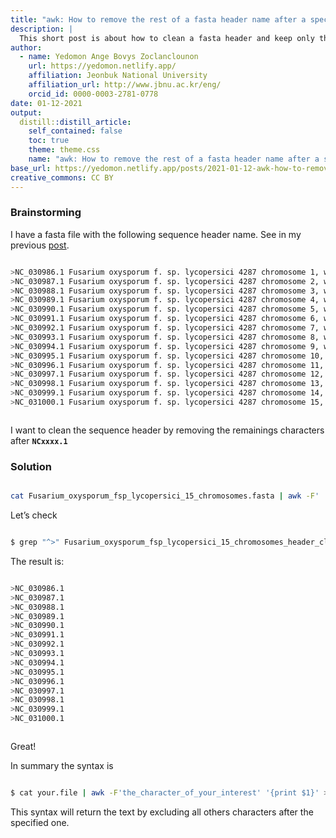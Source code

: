 ```yaml
---
title: "awk: How to remove the rest of a fasta header name after a specific character"
description: |
  This short post is about how to clean a fasta header and keep only the necessary.
author:
  - name: Yedomon Ange Bovys Zoclanclounon
    url: https://yedomon.netlify.app/
    affiliation: Jeonbuk National University
    affiliation_url: http://www.jbnu.ac.kr/eng/
    orcid_id: 0000-0003-2781-0778
date: 01-12-2021
output:
  distill::distill_article:
    self_contained: false
    toc: true
    theme: theme.css
    name: "awk: How to remove the rest of a fasta header name after a specific character"
base_url: https://yedomon.netlify.app/posts/2021-01-12-awk-how-to-remove-the-rest-of-a-fasta-header-name-after-a-specific-character/
creative_commons: CC BY
---
```


### Brainstorming

I have a fasta file with the following sequence header name. See in my previous [post](https://yedomon.netlify.app/posts/2021-01-11-extract-a-specific-set-of-sequences-from-a-multi-fasta-file/).




```bash

>NC_030986.1 Fusarium oxysporum f. sp. lycopersici 4287 chromosome 1, whole genome shotgun sequence
>NC_030987.1 Fusarium oxysporum f. sp. lycopersici 4287 chromosome 2, whole genome shotgun sequence
>NC_030988.1 Fusarium oxysporum f. sp. lycopersici 4287 chromosome 3, whole genome shotgun sequence
>NC_030989.1 Fusarium oxysporum f. sp. lycopersici 4287 chromosome 4, whole genome shotgun sequence
>NC_030990.1 Fusarium oxysporum f. sp. lycopersici 4287 chromosome 5, whole genome shotgun sequence
>NC_030991.1 Fusarium oxysporum f. sp. lycopersici 4287 chromosome 6, whole genome shotgun sequence
>NC_030992.1 Fusarium oxysporum f. sp. lycopersici 4287 chromosome 7, whole genome shotgun sequence
>NC_030993.1 Fusarium oxysporum f. sp. lycopersici 4287 chromosome 8, whole genome shotgun sequence
>NC_030994.1 Fusarium oxysporum f. sp. lycopersici 4287 chromosome 9, whole genome shotgun sequence
>NC_030995.1 Fusarium oxysporum f. sp. lycopersici 4287 chromosome 10, whole genome shotgun sequence
>NC_030996.1 Fusarium oxysporum f. sp. lycopersici 4287 chromosome 11, whole genome shotgun sequence
>NC_030997.1 Fusarium oxysporum f. sp. lycopersici 4287 chromosome 12, whole genome shotgun sequence
>NC_030998.1 Fusarium oxysporum f. sp. lycopersici 4287 chromosome 13, whole genome shotgun sequence
>NC_030999.1 Fusarium oxysporum f. sp. lycopersici 4287 chromosome 14, whole genome shotgun sequence
>NC_031000.1 Fusarium oxysporum f. sp. lycopersici 4287 chromosome 15, whole genome shotgun sequence



```

I want to clean the sequence header by removing the remainings characters after **`NCxxxx.1`**



### Solution

```bash

cat Fusarium_oxysporum_fsp_lycopersici_15_chromosomes.fasta | awk -F' ' '{print $1}' > Fusarium_oxysporum_fsp_lycopersici_15_chromosomes_header_cleaned.fasta


```


Let's check

```bash

$ grep "^>" Fusarium_oxysporum_fsp_lycopersici_15_chromosomes_header_cleaned.fasta

```


The result is:



```bash

>NC_030986.1
>NC_030987.1
>NC_030988.1
>NC_030989.1
>NC_030990.1
>NC_030991.1
>NC_030992.1
>NC_030993.1
>NC_030994.1
>NC_030995.1
>NC_030996.1
>NC_030997.1
>NC_030998.1
>NC_030999.1
>NC_031000.1



```


Great!


In summary the syntax is



```bash

$ cat your.file | awk -F'the_character_of_your_interest' '{print $1}' > your_output

```


This syntax will return the text by excluding all others characters after the specified one.

